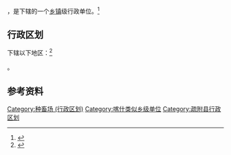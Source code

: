 {{中国乡级行政区|65/31/21/400/000}}

'''{{PAGENAMEBASE}}'''，是{{PRC admin/fullname|65/31/21/400/000|3}}下辖的一个[[乡镇|乡镇]]级行政单位。<ref>{{PRC admin/ref sgc|{{PRC admin/parent|65/31/21/400/000}}}}</ref>

== 行政区划 ==

{{PAGENAMEBASE}}下辖以下地区：<ref>{{PRC admin/ref sgc|65/31/21/400/000}}</ref>

{{PRC admin/children|65/31/21/400/000}}。

== 参考资料 ==

{{reflist}}

{{疏附县行政区划}}
{{新疆行政区划小作品}}

[[Category:种畜场_(行政区划)|Category:种畜场 (行政区划)]]
[[Category:喀什类似乡级单位|Category:喀什类似乡级单位]]
[[Category:疏附县行政区划|Category:疏附县行政区划]]